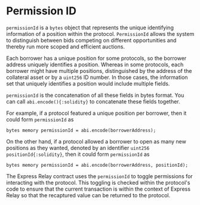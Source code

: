 # Permission ID

`permissionId` is a `bytes` object that represents the unique identifying information of a position within the protocol. `PermissionId` allows the system to distinguish between bids competing on different opportunities and thereby run more scoped and efficient auctions.

Each borrower has a unique position for some protocols, so the borrower address uniquely identifies a position. 
Whereas in some protocols, each borrower might have multiple positions, distinguished by the address of the collateral asset or by a `uint256` ID number. 
In those cases, the information set that uniquely identifies a position would include multiple fields.

`permissionId` is the concatenation of all these fields in bytes format. You can call `abi.encode(){:solidity}` to concatenate these fields together. 

For example, if a protocol featured a unique position per borrower, then it could form `permissionId` as

```solidity
bytes memory permissionId = abi.encode(borrowerAddress);
```


On the other hand, if a protocol allowed a borrower to open as many new positions as they wanted, denoted by an identifier `uint256 positionId{:solidity}`, then it could form `permissionId` as

```solidity
bytes memory permissionId = abi.encode(borrowerAddress, positionId);
```

The Express Relay contract uses the `permissionId` to toggle permissions for interacting with the protocol. 
This toggling is checked within the protocol's code to ensure that the current transaction is within the context of Express Relay so that the recaptured value can be returned to the protocol.